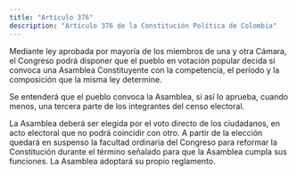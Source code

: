 ```yaml
---
title: "Artículo 376"
description: "Artículo 376 de la Constitución Política de Colombia"
---
```


Mediante ley aprobada por mayoría de los miembros de una y otra Cámara, el Congreso podrá disponer que el pueblo en votación popular decida si convoca una Asamblea Constituyente con la competencia, el período y la composición que la misma ley determine.

Se entenderá que el pueblo convoca la Asamblea, si así lo aprueba, cuando menos, una tercera parte de los integrantes del censo electoral.

La Asamblea deberá ser elegida por el voto directo de los ciudadanos, en acto electoral que no podrá coincidir con otro. A partir de la elección quedará en suspenso la facultad ordinaria del Congreso para reformar la Constitución durante el término señalado para que la Asamblea cumpla sus funciones. La Asamblea adoptará su propio reglamento.
